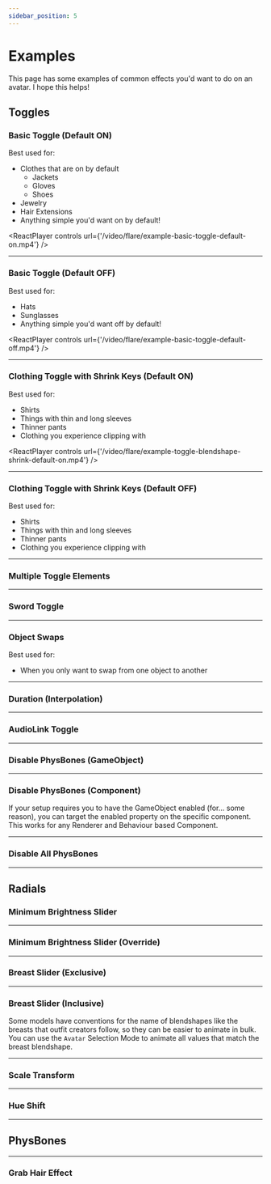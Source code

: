 ```yaml
---
sidebar_position: 5
---
```



# Examples

This page has some examples of common effects you'd want to do on an avatar. I hope this helps!

## Toggles

### Basic Toggle (Default ON)
Best used for:
* Clothes that are on by default
    * Jackets
    * Gloves
    * Shoes
* Jewelry
* Hair Extensions
* Anything simple you'd want on by default!

<ReactPlayer controls url={'/video/flare/example-basic-toggle-default-on.mp4'} />

---

### Basic Toggle (Default OFF)
Best used for:
* Hats
* Sunglasses
* Anything simple you'd want off by default!

<ReactPlayer controls url={'/video/flare/example-basic-toggle-default-off.mp4'} />

---

### Clothing Toggle with Shrink Keys (Default ON)
Best used for:
* Shirts
* Things with thin and long sleeves
* Thinner pants
* Clothing you experience clipping with

<ReactPlayer controls url={'/video/flare/example-toggle-blendshape-shrink-default-on.mp4'} />

---

### Clothing Toggle with Shrink Keys (Default OFF)
Best used for:
* Shirts
* Things with thin and long sleeves
* Thinner pants
* Clothing you experience clipping with



---

### Multiple Toggle Elements



---

### Sword Toggle



---

### Object Swaps
Best used for:
* When you only want to swap from one object to another



---

### Duration (Interpolation)



---

### AudioLink Toggle



---

### Disable PhysBones (GameObject)



---

### Disable PhysBones (Component)
If your setup requires you to have the GameObject enabled (for... some reason),
you can target the enabled property on the specific component. This works for any
Renderer and Behaviour based Component.



---

### Disable All PhysBones



---

## Radials

### Minimum Brightness Slider



---

### Minimum Brightness Slider (Override)



---

### Breast Slider (Exclusive)



---

### Breast Slider (Inclusive)
Some models have conventions for the name of blendshapes like the breasts that outfit creators follow,
so they can be easier to animate in bulk. You can use the `Avatar` Selection Mode to animate all values that match
the breast blendshape.



---

### Scale Transform



---

### Hue Shift



---

## PhysBones



---

### Grab Hair Effect

